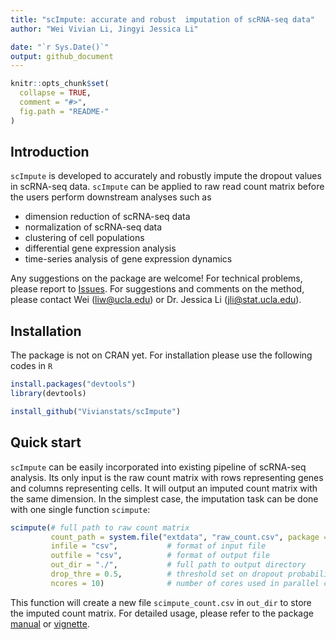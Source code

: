 ```yaml
---
title: "scImpute: accurate and robust  imputation of scRNA-seq data"
author: "Wei Vivian Li, Jingyi Jessica Li"

date: "`r Sys.Date()`"
output: github_document
---
```


<!-- README.md is generated from README.Rmd. Please edit that file -->

```r
knitr::opts_chunk$set(
  collapse = TRUE,
  comment = "#>",
  fig.path = "README-"
)
```

## Introduction
`scImpute` is developed to accurately and robustly impute the dropout values in scRNA-seq data. `scImpute` can be applied to raw read count matrix before the users perform downstream analyses such as

- dimension reduction of scRNA-seq data
- normalization of scRNA-seq data
- clustering of cell populations
- differential gene expression analysis
- time-series analysis of gene expression dynamics

Any suggestions on the package are welcome! For technical problems, please report to [Issues](https://github.com/Vivianstats/scImpute/issues). For suggestions and comments on the method, please contact Wei (<liw@ucla.edu>) or Dr. Jessica Li (<jli@stat.ucla.edu>).

## Installation
The package is not on CRAN yet. For installation please use the following codes in `R`
```r
install.packages("devtools")
library(devtools)

install_github("Vivianstats/scImpute")
```

## Quick start

`scImpute` can be easily incorporated into existing pipeline of scRNA-seq analysis.
Its only input is the raw count matrix with rows representing genes and columns representing cells. It will output an imputed count matrix with the same dimension.
In the simplest case, the imputation task can be done with one single function `scimpute`:
```r
scimpute(# full path to raw count matrix
         count_path = system.file("extdata", "raw_count.csv", package = "scImpute"), 
         infile = "csv",           # format of input file
         outfile = "csv",          # format of output file
         out_dir = "./",           # full path to output directory
         drop_thre = 0.5,          # threshold set on dropout probability
         ncores = 10)              # number of cores used in parallel computation
```
This function will create a new file `scimpute_count.csv` in `out_dir` to store the imputed count matrix. For detailed usage, please refer to the package [manual](https://github.com/Vivianstats/scImpute/blob/master/inst/docs/) or [vignette](https://github.com/Vivianstats/scImpute/blob/master/vignettes/scImpute-vignette.Rmd).

